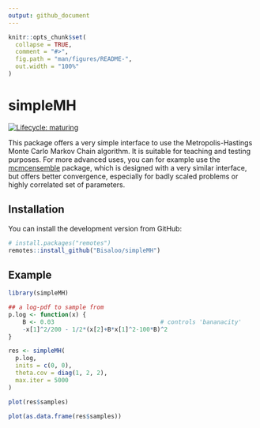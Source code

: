 ```yaml
---
output: github_document
---
```


<!-- README.md is generated from README.Rmd. Please edit that file -->

```r
knitr::opts_chunk$set(
  collapse = TRUE,
  comment = "#>",
  fig.path = "man/figures/README-",
  out.width = "100%"
)
```

# simpleMH

<!-- badges: start -->
[![Lifecycle: maturing](https://img.shields.io/badge/lifecycle-maturing-blue.svg)](https://www.tidyverse.org/lifecycle/#maturing)
<!-- badges: end -->

This package offers a very simple interface to use the Metropolis-Hastings Monte
Carlo Markov Chain algorithm. It is suitable for teaching and testing purposes.
For more advanced uses, you can for example use the
[mcmcensemble](https://bisaloo.github.io/mcmcensemble) package, which is 
designed with a very similar interface, but offers better convergence, 
especially for badly scaled problems or highly correlated set of parameters.

## Installation

You can install the development version from GitHub:

```r
# install.packages("remotes")
remotes::install_github("Bisaloo/simpleMH")
```


## Example

```r
library(simpleMH)

## a log-pdf to sample from
p.log <- function(x) {
    B <- 0.03                              # controls 'bananacity'
    -x[1]^2/200 - 1/2*(x[2]+B*x[1]^2-100*B)^2
}

res <- simpleMH(
  p.log,
  inits = c(0, 0),
  theta.cov = diag(1, 2, 2),
  max.iter = 5000
)
```

```r
plot(res$samples)
```

```r
plot(as.data.frame(res$samples))
```

